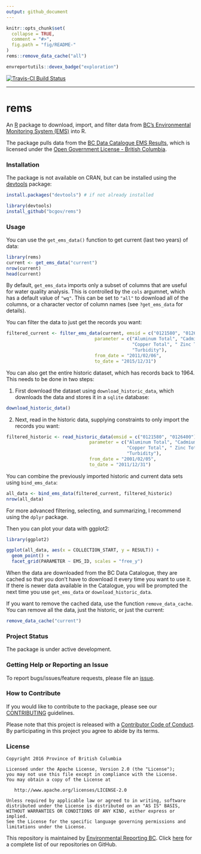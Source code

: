 ```yaml
---
output: github_document
---
```


<!-- README.md is generated from README.Rmd. Please edit that file -->

```r
knitr::opts_chunk$set(
  collapse = TRUE,
  comment = "#>",
  fig.path = "fig/README-"
)
rems::remove_data_cache("all")
```


```r
envreportutils::devex_badge("exploration")
```

[![Travis-CI Build Status](https://travis-ci.org/bcgov/rems.svg?branch=master)](https://travis-ci.org/bcgov/rems)

---

# rems

An [R](https://www.r-project.org) package to download, import, and filter data from [BC's Environmental Monitoring System (EMS)](http://www2.gov.bc.ca/gov/content?id=47D094EF8CF94B5A85F62F03D4956C0C) into R.

The package pulls data from the [BC Data Catalogue EMS Results](https://catalogue.data.gov.bc.ca/dataset/949f2233-9612-4b06-92a9-903e817da659), which is licensed under the [Open Government License - British Columbia](http://www2.gov.bc.ca/gov/content?id=A519A56BC2BF44E4A008B33FCF527F61).

### Installation

The package is not available on CRAN, but can be installed using
the [devtools](https://github.com/hadley/devtools) package:

```r
install.packages("devtools") # if not already installed

library(devtools)
install_github("bcgov/rems")

```


### Usage

You can use the `get_ems_data()` function to get current (last two years) of data:

```r
library(rems)
current <- get_ems_data("current")
nrow(current)
head(current)
```

By default, `get_ems_data` imports only a subset of columns that are useful for 
water quality analysis. This is controlled by the `cols` argumnet, which has a 
default value of `"wq"`. This can be set to `"all"` to download all of the columns, 
or a character vector of column names (see `?get_ems_data` for details).

You can filter the data to just get the records you want:

```r
filtered_current <- filter_ems_data(current, emsid = c("0121580", "0126400"), 
                                 parameter = c("Aluminum Total", "Cadmium Total", 
                                               "Copper Total", " Zinc Total", 
                                               "Turbidity"),
                                 from_date = "2011/02/06", 
                                 to_date = "2015/12/31")
```


You can also get the entire historic dataset, which has records back to 1964. This needs to be done in two steps: 

1. First download the dataset using `download_historic_data`, which downloads 
the data and stores it in a `sqlite` database:

```r
download_historic_data()
```

2. Next, read in the historic data, supplying constraints to only import the records you want:

```r
filtered_historic <- read_historic_data(emsid = c("0121580", "0126400"),
                               parameter = c("Aluminum Total", "Cadmium Total",
                                             "Copper Total", " Zinc Total",
                                             "Turbidity"),
                               from_date = "2001/02/05",
                               to_date = "2011/12/31")
```

You can combine the previously imported historic and current data sets using `bind_ems_data`:

```r
all_data <- bind_ems_data(filtered_current, filtered_historic)
nrow(all_data)
```

For more advanced filtering, selecting, and summarizing, I recommend using the `dplyr` package.

Then you can plot your data with ggplot2:

```r
library(ggplot2)

ggplot(all_data, aes(x = COLLECTION_START, y = RESULT)) + 
  geom_point() + 
  facet_grid(PARAMETER ~ EMS_ID, scales = "free_y")
```

When the data are downloaded from the BC Data Catalogue, they are cached so that 
you don't have to download it every time you want to use it. If there is newer 
data available in the Catalogue, you will be prompted the next time you use 
`get_ems_data` or `download_historic_data`.

If you want to remove the cached data, use the function `remove_data_cache`. You 
can remove all the data, just the historic, or just the current:

```r
remove_data_cache("current")
```


### Project Status

The package is under active development.

### Getting Help or Reporting an Issue

To report bugs/issues/feature requests, please file an 
[issue](https://github.com/bcgov/rcaaqs/issues/).

### How to Contribute

If you would like to contribute to the package, please see our 
[CONTRIBUTING](CONTRIBUTING.md) guidelines.

Please note that this project is released with a [Contributor Code of Conduct](CODE_OF_CONDUCT.md). By participating in this project you agree to abide by its terms.

### License

    Copyright 2016 Province of British Columbia

    Licensed under the Apache License, Version 2.0 (the "License");
    you may not use this file except in compliance with the License.
    You may obtain a copy of the License at 

       http://www.apache.org/licenses/LICENSE-2.0

    Unless required by applicable law or agreed to in writing, software
    distributed under the License is distributed on an "AS IS" BASIS,
    WITHOUT WARRANTIES OR CONDITIONS OF ANY KIND, either express or implied.
    See the License for the specific language governing permissions and
    limitations under the License.
    
This repository is maintained by [Environmental Reporting BC](http://www2.gov.bc.ca/gov/content?id=FF80E0B985F245CEA62808414D78C41B). Click [here](https://github.com/bcgov/EnvReportBC-RepoList) for a complete list of our repositories on GitHub.